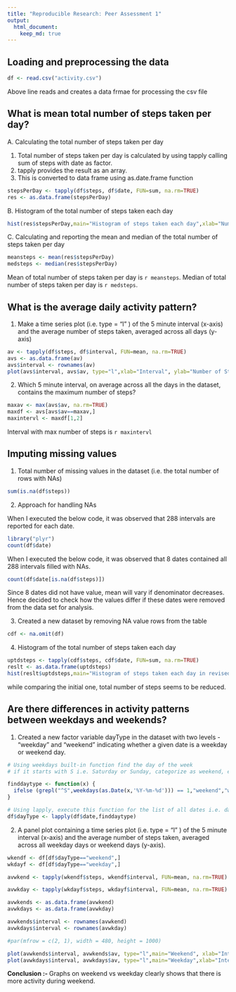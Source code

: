 ```yaml
---
title: "Reproducible Research: Peer Assessment 1"
output: 
  html_document:
    keep_md: true
---
```



## Loading and preprocessing the data

```r
df <- read.csv("activity.csv")
```

Above line reads and creates a data frmae for processing the csv file

## What is mean total number of steps taken per day?

A. Calculating the total number of steps taken per day

1) Total number of steps taken per day is calculated by using tapply calling sum of steps with date as factor.
2) tapply provides the result as an array.
3) This is converted to data frame using as.date.frame function

```r
stepsPerDay <- tapply(df$steps, df$date, FUN=sum, na.rm=TRUE)
res <- as.data.frame(stepsPerDay)
```

B. Histogram of the total number of steps taken each day

```r
hist(res$stepsPerDay,main="Histogram of steps taken each day",xlab="Number of Steps")
```

C. Calculating and reporting the mean and median of the total number of steps taken per day

```r
meansteps <- mean(res$stepsPerDay)
medsteps <- median(res$stepsPerDay)
```

Mean of total number of steps taken per day is `r meansteps`.
Median of total number of steps taken per day is `r medsteps`.

## What is the average daily activity pattern?

1. Make a time series plot (i.e. type = "l" ) of the 5 minute interval (x-axis) and the average number of steps taken, averaged across all days (y-axis)

```r
av <- tapply(df$steps, df$interval, FUN=mean, na.rm=TRUE)
avs <- as.data.frame(av)
avs$interval <- rownames(av)
plot(avs$interval, avs$av, type="l",xlab="Interval", ylab="Number of Steps")
```

2. Which 5 minute interval, on average across all the days in the dataset, contains the maximum number of steps?

```r
maxav <- max(avs$av, na.rm=TRUE)
maxdf <- avs[avs$av==maxav,]
maxintervl <- maxdf[1,2]
```

Interval with max number of steps is `r maxintervl`

## Imputing missing values

1. Total number of missing values in the dataset (i.e. the total number of rows with NAs)

```r
sum(is.na(df$steps))
```

2. Approach for handling NAs

When I executed the below code, it was observed that 288 intervals are reported for each date.

```r
library("plyr")
count(df$date)
```

When I executed the below code, it was observed that 8 dates contained all 288 intervals filled with NAs.

```r
count(df$date[is.na(df$steps)])
```

Since 8 dates did not have value, mean will vary if denominator decreases. Hence decided to check how the values differ if these dates were removed from the data set for analysis.

3. Created a new dataset by removing NA value rows from the table

```r
cdf <- na.omit(df)
```

4. Histogram of the total number of steps taken each day

```r
uptdsteps <- tapply(cdf$steps, cdf$date, FUN=sum, na.rm=TRUE)
reslt <- as.data.frame(uptdsteps)
hist(reslt$uptdsteps,main="Histogram of steps taken each day in revised data set",xlab="Number of Steps")
```

while comparing the initial one, total number of steps seems to be reduced.

## Are there differences in activity patterns between weekdays and weekends?

1. Created a new factor variable dayType in the dataset with two levels - "weekday" and "weekend" indicating whether a given date is a weekday or weekend day.

```r
# Using weekdays built-in function find the day of the week
# if it starts with S i.e. Saturday or Sunday, categorize as weekend, else weekday

finddaytype <- function(x) {
  ifelse (grepl("^S",weekdays(as.Date(x,'%Y-%m-%d'))) == 1,"weekend","weekday")
}

# Using lapply, execute this function for the list of all dates i.e. date column in the data frame
df$dayType <- lapply(df$date,finddaytype)

```


2. A panel plot containing a time series plot (i.e. type = "l" ) of the 5 minute interval (x-axis) and the average number of steps taken, averaged across all weekday days or weekend days (y-axis).

```r
wkendf <- df[df$dayType=="weekend",]
wkdayf <- df[df$dayType=="weekday",]

avwkend <- tapply(wkendf$steps, wkendf$interval, FUN=mean, na.rm=TRUE)

avwkday <- tapply(wkdayf$steps, wkdayf$interval, FUN=mean, na.rm=TRUE)

avwkends <- as.data.frame(avwkend)
avwkdays <- as.data.frame(avwkday)

avwkends$interval <- rownames(avwkend)
avwkdays$interval <- rownames(avwkday)

#par(mfrow = c(2, 1), width = 480, height = 1000)

plot(avwkends$interval, avwkends$av, type="l",main="Weekend", xlab="Interval", ylab="Number of Steps")
plot(avwkdays$interval, avwkdays$av, type="l",main="Weekday",xlab="Interval", ylab="Number of Steps")


```

__Conclusion :- __ Graphs on weekend vs weekday clearly shows that there is more activity during weekend.